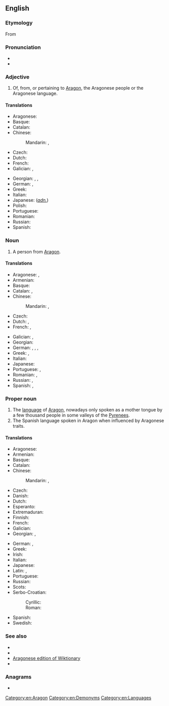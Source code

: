 {{also|aragonese}}
==English==
{{wikipedia|Aragonese language}}

===Etymology===
From {{suffix|en|Aragon|ese}}

===Pronunciation===
* {{IPA|en|/ˌærəɡɒˈniːz/}}
* {{audio|en|LL-Q1860 (eng)-Vealhurl-Aragonese.wav|Audio (Berkshire, UK))}}

===Adjective===
{{en-adj|-}}

# Of, from, or pertaining to [[Aragon]], the Aragonese people or the Aragonese language.

====Translations====
{{trans-top|from Aragon}}
* Aragonese: {{t+|an|aragonés}}
* Basque: {{t+|eu|aragoar}}
* Catalan: {{t+|ca|aragonès}}
* Chinese:
*: Mandarin: {{t+|cmn|阿拉貢|alt=阿拉貢的|sc=Hani}}, {{t+|cmn|阿拉贡|tr=Ālāgòng de|alt=阿拉贡的|sc=Hani}}
* Czech: {{t|cs|aragonský}}
* Dutch: {{t+|nl|Aragonees}}
* French: {{t+|fr|aragonais}}
* Galician: {{t+|gl|aragonés}}, {{t|gl|aragonesa|f}}
{{trans-mid}}
* Georgian: {{t|ka|არაგონის}} {{qualifier|of things}}, {{t|ka|არაგონული}} {{qualifier|of things}}, {{t|ka|არაგონელი}} {{qualifier|of people}}
* German: {{t+|de|aragonisch}}, {{t+|de|aragonesisch}}
* Greek: {{t+|el|αραγονέζικος}}
* Italian: {{t+|it|aragonese}}
* Japanese: {{t|ja|アラゴン|tr=Aragon no|alt=アラゴンの}} (''[[adnominal|adn.]]'')
* Polish: {{t+|pl|aragoński}}
* Portuguese: {{t+|pt|aragonês}}
* Romanian: {{t|ro|aragonez}}
* Russian: {{t+|ru|араго́нский}}
* Spanish: {{t+|es|aragonés}}
{{trans-bottom}}

===Noun===
{{en-noun|Aragonese}}

# A person from [[Aragon]].

====Translations====
{{trans-top|a person}}
* Aragonese: {{t+|an|aragonés|m}}, {{t|an|aragonesa|f}}
* Armenian: {{t|hy|արագոնացի}}
* Basque: {{t+|eu|aragoar}}
* Catalan: {{t+|ca|aragonès|m}}, {{t+|ca|aragonesa|f}}
* Chinese:
*: Mandarin: {{t|cmn|阿拉貢人|sc=Hani}}, {{t|cmn|阿拉贡人|tr=Ālāgòngrén|sc=Hani}}
* Czech: {{t|cs|Aragonec|m}}
* Dutch: {{t+|nl|Aragonees|m}}, {{t+|nl|Aragonese|f}}
* French: {{t+|fr|Aragonais|m}}, {{t+|fr|Aragonaise|f}}
{{trans-mid}}
* Galician: {{t+|gl|aragonés|m}}, {{t|gl|aragonesa|f}}
* Georgian: {{t|ka|არაგონელი}}
* German: {{t+|de|Aragonese|m}}, {{t|de|Aragonesin|f}}, {{t+|de|Aragonier|m}}, {{t+|de|Aragonierin|f}}
* Greek: {{t+|el|Αραγονέζος|m}}, {{t+|el|Αραγονέζα|f}}
* Italian: {{t+|it|aragonese|m|f}}
* Japanese: {{t|ja|アラゴン人|tr=Aragon-jin}}
* Portuguese: {{t+|pt|aragonês|m}}, {{t+|pt|aragonesa|f}}
* Romanian: {{t|ro|aragonez|m}}, {{t+|ro|aragoneză|f}}
* Russian: {{t+|ru|араго́нец|m}}, {{t|ru|араго́нка|f}}
* Spanish: {{t+|es|aragonés|m}}, {{t+|es|aragonesa|f}}
{{trans-bottom}}

===Proper noun===
{{en-proper noun}}

# The [[language]] of [[Aragon]], nowadays only spoken as a mother tongue by a few thousand people in some valleys of the [[Pyrenees]].
# The Spanish language spoken in Aragon when influenced by Aragonese traits.

====Translations====
{{trans-top|the language of Aragon}}
* Aragonese: {{t+|an|aragonés|m}}
* Armenian: {{t|hy|արագոներեն|sc=Armn}}
* Basque: {{t+|eu|aragoiera}}
* Catalan: {{t+|ca|aragonès|m}}
* Chinese:
*: Mandarin: {{t+|cmn|阿拉貢語|sc=Hani}}, {{t+|cmn|阿拉贡语|tr=Ālāgòng yǔ|sc=Hani}}
* Czech: {{t|cs|aragonština|f}}
* Danish: {{t+|da|aragonisk|n}}
* Dutch: {{t+|nl|Aragonees|n}}
* Esperanto: {{t|eo|aragona lingvo}}
* Extremaduran: {{t|ext|aragonés|m}}
* Finnish: {{t+|fi|aragonia}}
* French: {{t+|fr|aragonais|m}}
* Galician: {{t+|gl|aragonés|m}}
* Georgian: {{t|ka|არაგონული}}, {{t|ka|არაგონული ენა}}
{{trans-mid}}
* German: {{t|de|Aragonisch|n}}, {{t+|de|Aragonesisch|n}}
* Greek: {{t+|el|αραγονικά|n-p}}
* Irish: {{t|ga|Aragóinis|f}}
* Italian: {{t+|it|aragonese|m}}
* Japanese: {{t+|ja|アラゴン語|tr=Aragon-go}}
* Latin: {{t|la|lingua Aragonensis|f}}, {{t|la|aragonensis|m|f}}
* Portuguese: {{t+|pt|aragonês|m}}
* Russian: {{t+|ru|араго́нский|m}} {{qualifier|язы́к}}
* Scots: {{t|sco|Aragonese}}
* Serbo-Croatian:
*: Cyrillic: {{t|sh|арагонски|m}} {{qualifier|језик}}
*: Roman: {{t+|sh|aragonski|m}} {{qualifier|jezik}}
* Spanish: {{t+|es|aragonés|m}}
* Swedish: {{t+|sv|aragonska|c}}
{{trans-bottom}}

===See also===
{{interwiktionary|code=an}}

* {{langcat|an}}
* {{pedialite|Aragonese language}}
* [[:an:|Aragonese edition of Wiktionary]]
* {{ISO 639|link=Ethnologue|1code=an|lang=Aragonese|code=arg}}

===Anagrams===
* {{anagrams|en|a=aaeegnors|sea orange}}

[[Category:en:Aragon]]
[[Category:en:Demonyms]]
[[Category:en:Languages]]